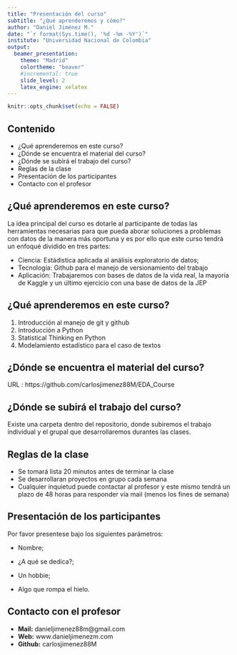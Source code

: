 ```yaml
---
title: "Presentación del curso"
subtitle: "¿Qué aprenderemos y cómo?"
author: "Daniel Jiménez M."
date: "`r format(Sys.time(), '%d -%m -%Y')`"
institute: "Universidad Nacional de Colombia"
output: 
  beamer_presentation:
    theme: "Madrid"
    colortheme: "beaver"
    #incremental: true
    slide_level: 2
    latex_engine: xelatex
---
```


```r
knitr::opts_chunk$set(echo = FALSE)
```

## Contenido 

* ¿Qué aprenderemos en este curso?
* ¿Dónde se encuentra el material del curso?
* ¿Dónde se subirá el trabajo del curso?
* Reglas de la clase
* Presentación de los participantes
* Contacto con el profesor


## ¿Qué aprenderemos en este curso?

La idea principal del curso es dotarle al participante de todas las herramientas necesarias para que pueda aborar soluciones a problemas con datos de la manera más oportuna y es por ello que este curso tendrá un enfoqué dividido en tres partes: 

* Ciencia: Estádistica aplicada al análisis exploratorio de datos;
* Tecnología: Github para el manejo de versionamiento del trabajo
* Aplicación: Trabajaremos con bases de datos de la vida real, la mayoría de Kaggle y un último ejercicio con una base de datos de la JEP


## ¿Qué aprenderemos en este curso?

1. Introducción al manejo de git y github
2. Introducción a Python
3. Statistical Thinking en Python
4. Modelamiento estadístico para el caso de textos


## ¿Dónde se encuentra el material del curso?

URL : https://github.com/carlosjimenez88M/EDA_Course


## ¿Dónde se subirá el trabajo del curso?

Existe una carpeta dentro del repositorio, donde subiremos el trabajo individual y el grupal que desarrollaremos durantes las clases.

## Reglas de la clase

* Se tomará lista 20 minutos antes de terminar la clase
* Se desarrollaran proyectos en grupo cada semana 
* Cualquier inquietud puede contactar al profesor y este mismo tendrá un plazo de 48 horas para responder vía mail (menos los fines de semana)



##  Presentación de los participantes

Por favor presentese bajo los siguientes parámetros:

* Nombre;

* ¿A qué se dedica?;

* Un hobbie;

* Algo que rompa el hielo.

## Contacto con el profesor

* __Mail:__ danieljimenez88m@gmail.com
* __Web:__ www.danieljimenezm.com
* __Github:__ carlosjimenez88M


